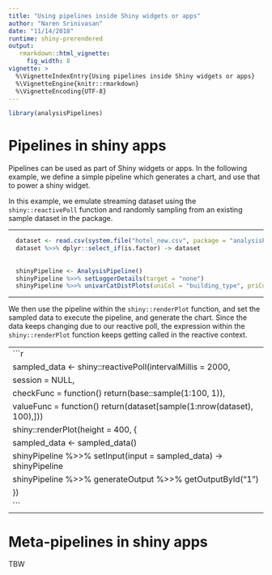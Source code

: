 ```yaml
---
title: "Using pipelines inside Shiny widgets or apps"
author: "Naren Srinivasan"
date: "11/14/2018"
runtime: shiny-prerendered
output: 
   rmarkdown::html_vignette:
     fig_width: 8
vignette: >
  %\VignetteIndexEntry{Using pipelines inside Shiny widgets or apps}
  %\VignetteEngine{knitr::rmarkdown}
  %\VignetteEncoding{UTF-8}
---
```


```r
library(analysisPipelines)
```

# Pipelines in shiny apps
Pipelines can be used as part of Shiny widgets or apps. In the following example, we define a simple pipeline which generates a chart, and use that to power a shiny widget.

In this example, we emulate streaming dataset using the `shiny::reactivePoll` function and randomly sampling from an existing sample dataset in the package.

---

```r
  dataset <- read.csv(system.file("hotel_new.csv", package = "analysisPipelines"))
  dataset %>>% dplyr::select_if(is.factor) -> dataset 
  
  
  shinyPipeline <- AnalysisPipeline()
  shinyPipeline %>>% setLoggerDetails(target = "none")
  shinyPipeline %>>% univarCatDistPlots(uniCol = "building_type", priColor = "blue", optionalPlots = 0, storeOutput = T) ->   shinyPipeline
```
---

We then use the pipeline within the `shiny::renderPlot` function, and set the sampled data to execute the pipeline, and generate the chart. Since the data keeps changing due to our reactive poll, the expression within the `shiny::renderPlot` function keeps getting called in the reactive context.

---
```r
  sampled_data <- shiny::reactivePoll(intervalMillis = 2000,
                                        session = NULL,
                                        checkFunc = function() return(base::sample(1:100, 1)),
                                        valueFunc = function() return(dataset[sample(1:nrow(dataset), 100),]))
  shiny::renderPlot(height = 400, {
      sampled_data <- sampled_data()
      shinyPipeline %>>% setInput(input = sampled_data) -> shinyPipeline
      shinyPipeline %>>% generateOutput %>>% getOutputById("1")
    })
```
---

# Meta-pipelines in shiny apps

TBW

